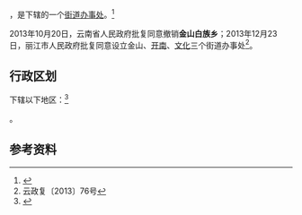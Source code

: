 {{中国乡级行政区|53/07/02/204/000}}

'''{{PAGENAMEBASE}}'''，是{{PRC admin/fullname|53/07/02/204/000|3}}下辖的一个[[街道办事处|街道办事处]]。<ref>{{PRC admin/ref sgc|{{PRC admin/parent|53/07/02/204/000}}}}</ref>

2013年10月20日，云南省人民政府批复同意撤销'''金山白族乡'''；2013年12月23日，丽江市人民政府批复同意设立金山、[[开南街道|开南]]、[[文化街道_(丽江市)|文化]]三个街道办事处<ref>云政复〔2013〕76号</ref>。

== 行政区划 ==

{{PAGENAMEBASE}}下辖以下地区：<ref>{{PRC admin/ref sgc|53/07/02/204/000}}</ref>

{{PRC admin/children|53/07/02/204/000}}。

== 参考资料 ==

{{reflist}}

{{云南行政区划小作品}}
{{PRC admin/navcat|53/07/02/204/000}}